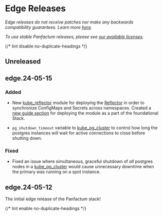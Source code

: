 # Edge Releases

_Edge releases do not receive patches nor make any backwards compatibility guarantees.
Learn more [here](/docs/edge/guides/versioning/releases)._

_To use stable Panfactum releases, please see [our available licenses](/stack/pricing)._

{/* lint disable no-duplicate-headings */}

## Unreleased

## edge.24-05-15

### Added

- New [kube_reflector](/docs/edge/reference/infrastructure-modules/kubernetes/kube_reflector) module for deploying
the [Reflector](https://github.com/emberstack/kubernetes-reflector) in order to synchronize ConfigMaps and Secrets across
namespaces. Created a [new guide section](/docs/edge/guides/bootstrapping/maintenance-controllers#reflector) for deploying
the module as a part of the foundational Stack.

- `pg_shutdown_timeout` variable to [kube_pg_cluster](/docs/edge/reference/infrastructure-modules/kubernetes/kube_pg_cluster)
to control how long the postgres instances will wait for active connections to close before shutting down.

### Fixed

- Fixed an issue where simultaneous, graceful shutdown of _all_ postgres nodes in a [kube_pg_cluster](/docs/edge/reference/infrastructure-modules/kubernetes/kube_pg_cluster)
would cause unnecessary downtime when the primary was running on a spot instance.


## edge.24-05-12

The initial edge release of the Panfactum stack!

{/* lint enable no-duplicate-headings */}

